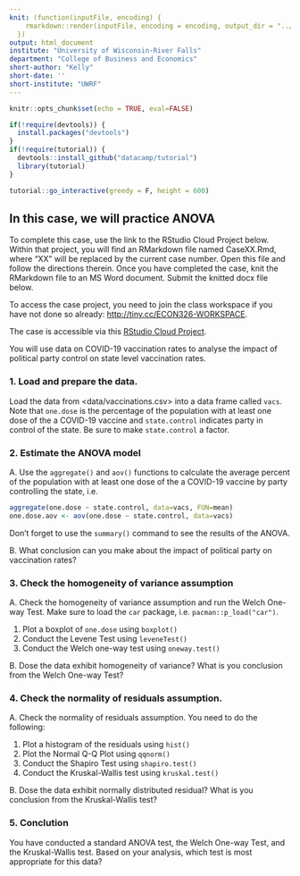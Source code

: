 ```yaml
---
knit: (function(inputFile, encoding) {
    rmarkdown::render(inputFile, encoding = encoding, output_dir = "../docs/")
  })
output: html_document
institute: "University of Wisconsin-River Falls"
department: "College of Business and Economics"
short-author: "Kelly"
short-date: ''
short-institute: "UWRF"
---
```


```r
knitr::opts_chunk$set(echo = TRUE, eval=FALSE)

if(!require(devtools)) {
  install.packages("devtools")
}
if(!require(tutorial)) {
  devtools::install_github("datacamp/tutorial")
  library(tutorial)
}

tutorial::go_interactive(greedy = F, height = 600)
```


## In this case, we will practice ANOVA

To complete this case, use the link to the RStudio Cloud Project below. Within that project, you will find an RMarkdown file named CaseXX.Rmd, where "XX" will be replaced by the current case number. Open this file and follow the directions therein. Once you have completed the case, knit the RMarkdown file to an MS Word document. Submit the knitted docx file below. 

To access the case project, you need to join the class workspace if you have not done so already: [http://tiny.cc/ECON326-WORKSPACE](http://tiny.cc/ECON326-WORKSPACE){target=_blank}.

The case is accessible via this [RStudio Cloud Project](https://rstudio.cloud/spaces/245665/content/3375741){target=_blank}.

You will use data on COVID-19 vaccination rates to analyse the impact of political party control on state level vaccination rates.

### 1. Load and prepare the data.

Load the data from <data/vaccinations.csv> into a data frame called `vacs`. Note that `one.dose` is the percentage of the population with at least one dose of the a COVID-19 vaccine and `state.control` indicates party in control of the state. Be sure to make `state.control` a factor.

### 2. Estimate the ANOVA model

A. Use the `aggregate()` and `aov()` functions to calculate the average percent of the population with at least one dose of the a COVID-19 vaccine by party controlling the state, i.e. 

```r
aggregate(one.dose ~ state.control, data=vacs, FUN=mean)
one.dose.aov <- aov(one.dose ~ state.control, data=vacs)
```

Don't forget to use the `summary()` command to see the results of the ANOVA.

B. What conclusion can you make about the impact of political party on vaccination rates?

### 3. Check the homogeneity of variance assumption

A. Check the homogeneity of variance assumption and run the Welch One-way Test. Make sure to load the `car` package, i.e. `pacman::p_load("car")`. 

1. Plot a boxplot of `one.dose` using `boxplot()`
2. Conduct the Levene Test using `leveneTest()`
3. Conduct the Welch one-way test using `oneway.test()`

B. Dose the data exhibit homogeneity of variance? What is you conclusion from the Welch One-way Test?


### 4. Check the normality of residuals assumption.

A. Check the normality of residuals assumption. You need to do the following: 

1. Plot a histogram of the residuals using `hist()`
2. Plot the Normal Q-Q Plot using `qqnorm()`
3. Conduct the Shapiro Test using `shapiro.test()`
4. Conduct the Kruskal-Wallis test using `kruskal.test()`

B. Dose the data exhibit normally distributed residual? What is you conclusion from the Kruskal-Wallis test?

### 5. Conclution

You have conducted a standard ANOVA test, the Welch One-way Test, and the Kruskal-Wallis test. Based on your analysis, which test is most appropriate for this data?

